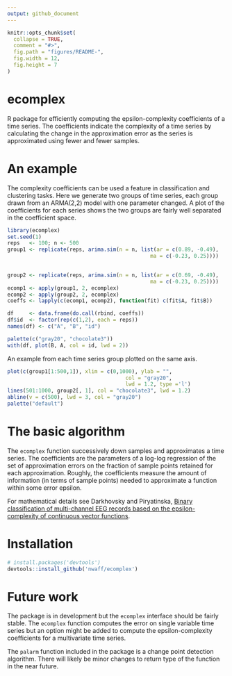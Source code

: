 ```yaml
---
output: github_document
---
```


<!-- README.md is generated from README.Rmd. Please edit that file -->

```r
knitr::opts_chunk$set(
  collapse = TRUE,
  comment = "#>",
  fig.path = "figures/README-", 
  fig.width = 12, 
  fig.height = 7
)
```

# ecomplex

R package for efficiently computing the epsilon-complexity coefficients of a time series. The coefficients indicate the complexity of a time series by calculating the change in the approximation error as the series is approximated using fewer and fewer samples.

# An example 

The complexity coefficients can be used a feature in classification and clustering tasks. Here we generate two groups of time series, each group drawn from an ARMA(2,2) model with one parameter changed. A plot of the coefficients for each series shows the two groups are fairly well separated in the coefficient space. 
```r
library(ecomplex)
set.seed(1)
reps   <- 100; n <- 500
group1 <- replicate(reps, arima.sim(n = n, list(ar = c(0.89, -0.49), 
                                              ma = c(-0.23, 0.25))))
         

group2 <- replicate(reps, arima.sim(n = n, list(ar = c(0.69, -0.49),
                                              ma = c(-0.23, 0.25))))
ecomp1 <- apply(group1, 2, ecomplex)
ecomp2 <- apply(group2, 2, ecomplex)
coeffs <- lapply(c(ecomp1, ecomp2), function(fit) c(fit$A, fit$B))

df     <- data.frame(do.call(rbind, coeffs))
df$id  <- factor(rep(c(1,2), each = reps))
names(df) <- c("A", "B", "id")

palette(c("gray20", "chocolate3"))
with(df, plot(B, A, col = id, lwd = 2))
``` 

An example from each time series group plotted on the same 
axis. 

```r
plot(c(group1[1:500,1]), xlim = c(0,1000), ylab = "", 
                                      col = "gray20", 
                                      lwd = 1.2, type ='l')
lines(501:1000, group2[, 1], col = "chocolate3", lwd = 1.2)
abline(v = c(500), lwd = 3, col = "gray20")
palette("default")

```

# The basic algorithm

The `ecomplex` function successively down samples and approximates a time series. The coefficients are the parameters of a log-log regression of the set of approximation errors on the fraction of sample points retained for each approximation. Roughly, the coefficients measure the amount of information (in terms of sample points) needed to approximate a function within some error epsilon.

For mathematical details see Darkhovsky and Piryatinska, [Binary classification of multi-channel EEG records based on the epsilon-complexity of continuous vector functions](https://arxiv.org/pdf/1610.01633.pdf).

# Installation

```r
# install.packages('devtools')
devtools::install_github('nwaff/ecomplex')
```
# Future work 

The package is in development but the `ecomplex` interface should be fairly stable. The `ecomplex` function computes the error on single variable time series but an option might be added to compute the epsilon-complexity coefficients for a multivariate time series.  

The `palarm` function included in the package is a change point detection algorithm. There will likely be minor changes to return 
type of the function in the near future.